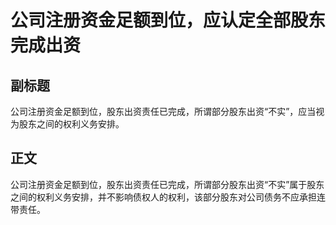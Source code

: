 # 公司注册资金足额到位，应认定全部股东完成出资
## 副标题
公司注册资金足额到位，股东出资责任已完成，所谓部分股东出资“不实”，应当视为股东之间的权利义务安排。
## 正文
公司注册资金足额到位，股东出资责任已完成，所谓部分股东出资“不实”属于股东之间的权利义务安排，并不影响债权人的权利，该部分股东对公司债务不应承担连带责任。
